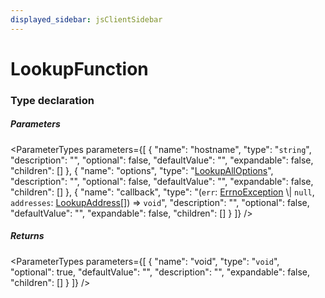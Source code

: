 ```yaml
---
displayed_sidebar: jsClientSidebar
---
```



# LookupFunction

### Type declaration

##### Parameters

<ParameterTypes parameters={[
  {
    "name": "hostname",
    "type": "`string`",
    "description": "",
    "optional": false,
    "defaultValue": "",
    "expandable": false,
    "children": []
  },
  {
    "name": "options",
    "type": "[LookupAllOptions](../interfaces/internal.LookupAllOptions.mdx)",
    "description": "",
    "optional": false,
    "defaultValue": "",
    "expandable": false,
    "children": []
  },
  {
    "name": "callback",
    "type": "(`err`: [ErrnoException](../interfaces/internal.ErrnoException.mdx) \\| ``null``, `addresses`: [LookupAddress](../interfaces/internal.LookupAddress.mdx)[]) => `void`",
    "description": "",
    "optional": false,
    "defaultValue": "",
    "expandable": false,
    "children": []
  }
]} />

##### Returns

<ParameterTypes parameters={[
  {
    "name": "void",
    "type": "`void`",
    "optional": true,
    "defaultValue": "",
    "description": "",
    "expandable": false,
    "children": []
  }
]} />
